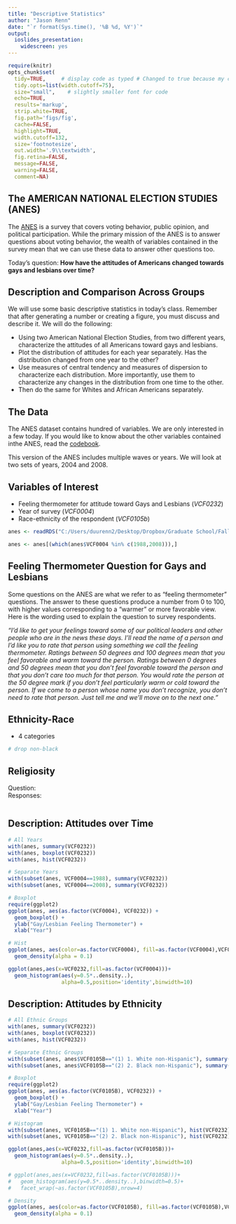```yaml
---
title: "Descriptive Statistics"
author: "Jason Renn"
date: "`r format(Sys.time(), '%B %d, %Y')`"
output:
  ioslides_presentation:
    widescreen: yes
---
```


```r
require(knitr)
opts_chunk$set(
  tidy=TRUE,     # display code as typed # Changed to true because my comments are too long
  tidy.opts=list(width.cutoff=75),
  size="small",    # slightly smaller font for code
  echo=TRUE,
  results='markup',
  strip.white=TRUE,
  fig.path='figs/fig',
  cache=FALSE,
  highlight=TRUE,
  width.cutoff=132, 
  size='footnotesize',
  out.width='.9\\textwidth',
  fig.retina=FALSE,
  message=FALSE,
  warning=FALSE,
  comment=NA)
```

## The AMERICAN NATIONAL ELECTION STUDIES (ANES)
The [ANES](http://www.electionstudies.org/) is a survey that covers voting behavior, public opinion, and political participation. While the primary mission of the ANES is to answer questions about voting behavior, the wealth of variables contained in the survey mean that we can use these data to answer other questions too.  

Today's question: __How have the attitudes of Americans changed towards gays and lesbians over time?__  

## Description and Comparison Across Groups
We will use some basic descriptive statistics in today's class. Remember that after generating a number or creating a figure, you must discuss and describe it. We will do the following:  

- Using two American National Election Studies, from two different years, characterize the attitudes of all Americans toward gays and lesbians.  
- Plot the distribution of attitudes for each year separately.  Has the distribution changed from one year to the other?  
- Use measures of central tendency and measures of dispersion to characterize each distribution.  More importantly, use them to characterize any changes in the distribution from one time to the other.  
- Then do the same for Whites and African Americans separately.



## The Data
The ANES dataset contains hundred of variables. We are only interested in a few today. If you would like to know about the other variables contained inthe ANES, read the [codebook](http://www.electionstudies.org/studypages/anes_timeseries_cdf/anes_timeseries_cdf_codebook_var.pdf).  

This version of the ANES includes multiple waves or years. We will look at two sets of years, 2004 and 2008.  

## Variables of Interest
- Feeling thermometer for attitude toward Gays and Lesbians (_VCF0232_)
- Year of survey (_VCF0004_)
- Race-ethnicity of the respondent (_VCF0105b_)

```r
anes <- readRDS("C:/Users/duurenn2/Desktop/Dropbox/Graduate School/Fall 2016/uips-stat-share/workshops-tutorials/descriptive-statistics/anes-data.RData")

anes <- anes[(which(anes$VCF0004 %in% c(1988,2008))),]
```

## Feeling Thermometer Question for Gays and Lesbians
Some questions on the ANES are what we refer to as "feeling thermometer" questions. The answer to these questions produce a number from 0 to 100, with higher values corresponding to a "warmer" or more favorable view. Here is the wording used to explain the question to survey respondents.  

_"I'd like to get your feelings toward some of our political leaders and other people who are in the
news these days. I'll read the name of a person and I'd like you to rate that person using 
something we call the feeling thermometer. Ratings between 50 degrees and 100 degrees
mean that you feel favorable and warm toward the person. Ratings between 0 degrees and 50
degrees mean that you don't feel favorable toward the person and that you don't care too
much for that person. You would rate the person at the 50 degree mark if you don't feel particularly
warm or cold toward the person. If we come to a person whose name you don't 
recognize, you don't need to rate that person. Just tell me and we'll move on to the next one."_

## Ethnicity-Race
- 4 categories
```r
# drop non-black
```


## Religiosity 
Question:  
Responses:  

```r

```


## Description: Attitudes over Time
```r
# All Years
with(anes, summary(VCF0232))
with(anes, boxplot(VCF0232))
with(anes, hist(VCF0232))

# Separate Years
with(subset(anes, VCF0004==1988), summary(VCF0232))
with(subset(anes, VCF0004==2008), summary(VCF0232))

# Boxplot
require(ggplot2)
ggplot(anes, aes(as.factor(VCF0004), VCF0232)) +
  geom_boxplot() + 
  ylab("Gay/Lesbian Feeling Thermometer") + 
  xlab("Year")

# Hist
ggplot(anes, aes(color=as.factor(VCF0004), fill=as.factor(VCF0004),VCF0232)) +
  geom_density(alpha = 0.1)

ggplot(anes,aes(x=VCF0232,fill=as.factor(VCF0004)))+
  geom_histogram(aes(y=0.5*..density..),
                 alpha=0.5,position='identity',binwidth=10)
```

## Description: Attitudes by Ethnicity
```r
# All Ethnic Groups
with(anes, summary(VCF0232))
with(anes, boxplot(VCF0232))
with(anes, hist(VCF0232))

# Separate Ethnic Groups
with(subset(anes, anes$VCF0105B=="(1) 1. White non-Hispanic"), summary(VCF0232))
with(subset(anes, anes$VCF0105B=="(2) 2. Black non-Hispanic"), summary(VCF0232))

# Boxplot
require(ggplot2)
ggplot(anes, aes(as.factor(VCF0105B), VCF0232)) +
  geom_boxplot() + 
  ylab("Gay/Lesbian Feeling Thermometer") + 
  xlab("Year")

# Histogram
with(subset(anes, VCF0105B=="(1) 1. White non-Hispanic"), hist(VCF0232))
with(subset(anes, VCF0105B=="(2) 2. Black non-Hispanic"), hist(VCF0232))

ggplot(anes,aes(x=VCF0232,fill=as.factor(VCF0105B)))+
  geom_histogram(aes(y=0.5*..density..),
                 alpha=0.5,position='identity',binwidth=10)

# ggplot(anes,aes(x=VCF0232,fill=as.factor(VCF0105B)))+
#   geom_histogram(aes(y=0.5*..density..),binwidth=0.5)+
#   facet_wrap(~as.factor(VCF0105B),nrow=4)

# Density
ggplot(anes, aes(color=as.factor(VCF0105B), fill=as.factor(VCF0105B),VCF0232)) +
  geom_density(alpha = 0.1)
```

